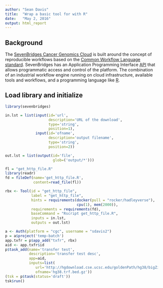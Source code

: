 ```yaml
---
author: "Sean Davis"
title:  "Wrap a basic tool for with R"
date:   "May 2, 2016"
output: html_report
---
```


## Background

The [SevenBridges Cancer Genomics Cloud](https://cgc.sbgenomics.com) is built around the concept of reproducible workflows based
on the [Common Workflow Language standard](http://www.commonwl.org/). SevenBridges has
an Application Programming Interface [API](https://en.wikipedia.org/wiki/Application_programming_interface)
that allows programmatic access and control of the platform. The combination of
an industrial workflow engine running on cloud infrastructure, available tools
and workflows, and a programming language like [R](https://www.r-project.org).

## Load library and initialize

```r
library(sevenbridges)
```

```r
in.lst = list(input(id='url',
                    description='URL of the download',
                    type='string',
                    position=1),
              input(id='ofname',
                    description='output filename',
                    type='string',
                    position=2))

out.lst = list(output(id='file',
                      glob=('output/*')))
```

```r
fl = "get_http_file.R"
library(readr)
fd = fileDef(name='get_http_file.R',
             content=read_file(fl))

rbx <- Tool(id = "get_http_file", 
            label = "get_http_file",
            hints = requirements(docker(pull = "rocker/hadleyverse"), 
                                 cpu(1), mem(2000)),
            requirements = requirements(fd),
            baseCommand = "Rscript get_http_file.R",
            inputs = in.lst,
            outputs = out.lst)
```

```r
a <- Auth(platform = "cgc", username = "sdavis2")
p = a$project('temp-batch')
app.txfr = p$app_add("txfr", rbx)
aid <- app.txfr$id
p$task_add(name='transfer test',
           description='transfer test desc',
           app=aid,
           inputs=list(
              url='http://hgdownload.cse.ucsc.edu/goldenPath/hg38/bigZips/hg38.trf.bed.gz',
              ofname='hg38.trf.bed.gz'))
(tsk = p$task(status='draft'))
tsk$run()

```
